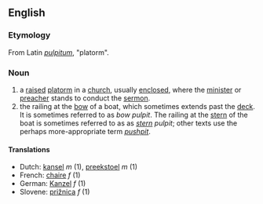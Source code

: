==English==
===Etymology===
From Latin ''[[pulpitum]]'', "platorm".
===Noun===
# a [[raised]] [[platorm]] in a [[church]], usually [[enclosed]], where the [[minister]] or [[preacher]] stands to conduct the [[sermon]].
# the railing at the [[bow]] of a boat, which sometimes extends past the [[deck]].  It is sometimes referred to as ''bow'' ''pulpit''.  The railing at the [[stern]] of the boat is sometimes referred to as as ''[[stern]]'' ''pulpit''; other texts use the perhaps more-appropriate term ''[[pushpit]]''.
====Translations====
*Dutch: [[kansel]] ''m'' (1), [[preekstoel]] ''m'' (1)
*French: [[chaire]] ''f'' (1)
*German: [[Kanzel]] ''f'' (1)
*Slovene: [[prižnica]] ''f'' (1)